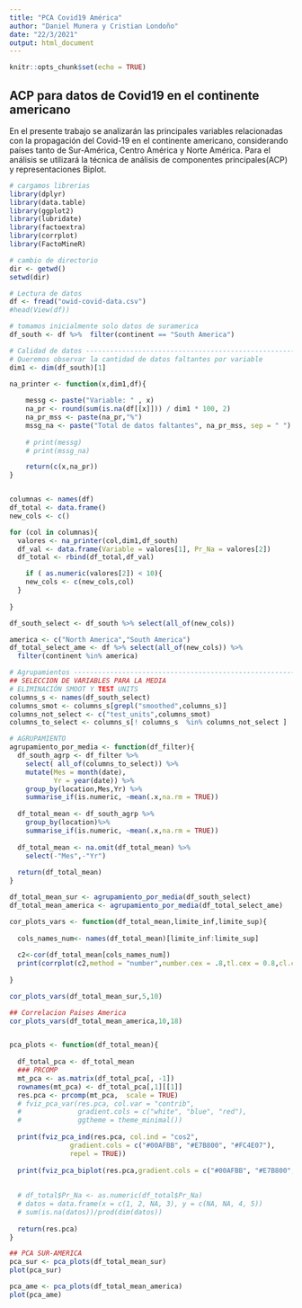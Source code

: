 ```yaml
---
title: "PCA Covid19 América"
author: "Daniel Munera y Cristian Londoño"
date: "22/3/2021"
output: html_document
---
```


```r
knitr::opts_chunk$set(echo = TRUE)
```

## ACP para datos de Covid19 en el continente americano

En el presente trabajo se analizarán las principales variables relacionadas con la propagación del Covid-19 en el continente americano, considerando países tanto de Sur-América, Centro América y Norte América. Para el análisis se utilizará la técnica de análisis de componentes principales(ACP) y representaciones Biplot.

```r

# cargamos librerias
library(dplyr)
library(data.table)
library(ggplot2)
library(lubridate)
library(factoextra)
library(corrplot)
library(FactoMineR)


```


```r
# cambio de directorio
dir <- getwd()
setwd(dir)


```


```r
# Lectura de datos
df <- fread("owid-covid-data.csv")
#head(View(df))
```

```r
# tomamos inicialmente solo datos de suramerica
df_south <- df %>%  filter(continent == "South America")

```

```r
# Calidad de datos ------------------------------------------------------
# Queremos observar la cantidad de datos faltantes por variable
dim1 <- dim(df_south)[1] 

na_printer <- function(x,dim1,df){
  
    messg <- paste("Variable: " , x)
    na_pr <- round(sum(is.na(df[[x]])) / dim1 * 100, 2)
    na_pr_mss <- paste(na_pr,"%")
    mssg_na <- paste("Total de datos faltantes", na_pr_mss, sep = " ")
    
    # print(messg)
    # print(mssg_na)

    return(c(x,na_pr))
}


columnas <- names(df)
df_total <- data.frame()
new_cols <- c()

for (col in columnas){
  valores <- na_printer(col,dim1,df_south)
  df_val <- data.frame(Variable = valores[1], Pr_Na = valores[2])
  df_total <- rbind(df_total,df_val)

    if ( as.numeric(valores[2]) < 10){
    new_cols <- c(new_cols,col)
  }
 
}

df_south_select <- df_south %>% select(all_of(new_cols))

america <- c("North America","South America")
df_total_select_ame <- df %>% select(all_of(new_cols)) %>%
  filter(continent %in% america)

# Agrupamientos -----------------------------------------------------------
## SELECCION DE VARIABLES PARA LA MEDIA
# ELIMINACIÓN SMOOT Y TEST UNITS
columns_s <- names(df_south_select)
columns_smot <- columns_s[grepl("smoothed",columns_s)]
columns_not_select <- c("test_units",columns_smot)
columns_to_select <- columns_s[! columns_s  %in% columns_not_select ]

# AGRUPAMIENTO
agrupamiento_por_media <- function(df_filter){
  df_south_agrp <- df_filter %>% 
    select( all_of(columns_to_select)) %>%
    mutate(Mes = month(date),
           Yr = year(date)) %>% 
    group_by(location,Mes,Yr) %>% 
    summarise_if(is.numeric, ~mean(.x,na.rm = TRUE))
  
  df_total_mean <- df_south_agrp %>% 
    group_by(location)%>% 
    summarise_if(is.numeric, ~mean(.x,na.rm = TRUE))
  
  df_total_mean <- na.omit(df_total_mean) %>% 
    select(-"Mes",-"Yr")
  
  return(df_total_mean)
}

df_total_mean_sur <- agrupamiento_por_media(df_south_select)
df_total_mean_america <- agrupamiento_por_media(df_total_select_ame)

cor_plots_vars <- function(df_total_mean,limite_inf,limite_sup){
  
  cols_names_num<- names(df_total_mean)[limite_inf:limite_sup]
  
  c2<-cor(df_total_mean[cols_names_num])
  print(corrplot(c2,method = "number",number.cex = .8,tl.cex = 0.8,cl.cex = 0.8,tl.col = "gray2"))
  
}

cor_plots_vars(df_total_mean_sur,5,10)

## Correlacion Paises America
cor_plots_vars(df_total_mean_america,10,18)


pca_plots <- function(df_total_mean){
  
  df_total_pca <- df_total_mean
  ### PRCOMP
  mt_pca <- as.matrix(df_total_pca[, -1])
  rownames(mt_pca) <- df_total_pca[,1][[1]]
  res.pca <- prcomp(mt_pca,  scale = TRUE)
  # fviz_pca_var(res.pca, col.var = "contrib",
  #              gradient.cols = c("white", "blue", "red"),
  #              ggtheme = theme_minimal())
  
  print(fviz_pca_ind(res.pca, col.ind = "cos2", 
               gradient.cols = c("#00AFBB", "#E7B800", "#FC4E07"),
               repel = TRUE))
  
  print(fviz_pca_biplot(res.pca,gradient.cols = c("#00AFBB", "#E7B800", "#FC4E07")))
  
  
  # df_total$Pr_Na <- as.numeric(df_total$Pr_Na)
  # datos = data.frame(x = c(1, 2, NA, 3), y = c(NA, NA, 4, 5))
  # sum(is.na(datos))/prod(dim(datos))
  
  return(res.pca)
}

## PCA SUR-AMERICA
pca_sur <- pca_plots(df_total_mean_sur)
plot(pca_sur)

pca_ame <- pca_plots(df_total_mean_america)
plot(pca_ame)

```

